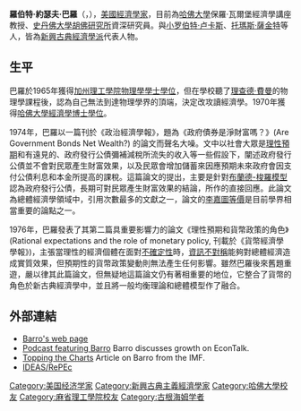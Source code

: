 {{Infobox Scientist
| image = Replace this image male.svg
| image_size = 150px
| name = 羅伯特·巴羅
| birth_date = {{Birth date and age|1944|9|28}} 
| birth_place = {{USA}}[[紐約市|紐約市]]
| death_date = 
| death_place = 
| residence = {{USA}}
| nationality = {{USA}}
| field = [[經濟學|經濟學]]
| work_institution = [[哈佛大學|哈佛大學]] 1987-<br/>[[胡佛研究所|胡佛研究所]] 1995-<br/>NBER 1978-<br/>[[羅徹斯特大學|羅徹斯特大學]] 1975-82, 1984-87<br/>[[芝加哥大學|芝加哥大學]] 1972-75, 1982-84
| alma_mater = [[哈佛大學|哈佛大學]] Ph.D. 1970<br/>[[加州理工學院|加州理工學院]] B.S. 1965
| doctoral_advisor = Zvi Griliches
| doctoral_students = Zvi Hercowitz<br/>Xavier Sala-i-Martin 
| known_for  = [[李嘉圖等價|李嘉圖等價假說]]<br/>[[經濟增長|經濟增長]]<br/>動態不一致
| prizes = 
| religion = 
| footnotes =
}}

'''羅伯特·約瑟夫·巴羅'''（{{lang-en|Robert Joseph Barro}}，{{bd|1944年|9月28日|catIdx=Barro, Robert Joseph}}），[[美國|美國]][[經濟學家|經濟學家]]，目前為[[哈佛大學|哈佛大學]]保羅·瓦爾堡經濟學講座教授、[[史丹佛大學|史丹佛大學]][[胡佛研究所|胡佛研究所]]資深研究員。與[[小罗伯特·卢卡斯|小罗伯特·卢卡斯]]、[[托瑪斯·薩金特|托瑪斯·薩金特]]等人，皆為[[新興古典經濟學派|新興古典經濟學派]]代表人物。

==生平==
巴羅於1965年獲得[[加州理工學院|加州理工學院]][[物理學|物理學]][[學士學位|學士學位]]，但在學校聽了[[理查德·費曼|理查德·費曼]]的物理學課程後，認為自己無法到達物理學界的頂端，決定改攻讀經濟學。1970年獲得[[哈佛大學|哈佛大學]][[經濟學|經濟學]][[博士學位|博士學位]]。

1974年，巴羅以一篇刊於《政治經濟學報》，題為《政府債券是淨財富嗎？》(Are Government Bonds Net Wealth?) 的論文而聲名大噪。文中以社會大眾是[[理性預期|理性預期]]和有遠見的、政府發行公債彌補減稅所流失的收入等一些假設下，闡述政府發行公債並不會對民眾產生財富效果，以及民眾會增加儲蓄來因應預期未來政府會因支付公債利息和本金所提高的課稅。這篇論文的提出，主要是針對[[布蘭德-梭羅模型|布蘭德-梭羅模型]]認為政府發行公債，長期可對民眾產生財富效果的結論，所作的直接回應。此論文為總體經濟學領域中，引用次數最多的文獻之一，論文的[[李嘉圖等價|李嘉圖等價]]是目前學界相當重要的論點之一。

1976年，巴羅發表了其第二篇具重要影響力的論文《理性預期和貨幣政策的角色》(Rational expectations and the role of monetary policy, 刊載於《貨幣經濟學學報》)，主張當理性的經濟個體在面對[[不確定性|不確定性]]時，[[資訊不對稱|資訊不對稱]]能夠對總體經濟造成實質效果，但預期性的貨幣政策變動則無法產生任何影響。雖然巴羅後來舊題重遊，嚴以律其此篇論文，但無疑地這篇論文仍有著相重要的地位，它整合了貨幣的角色於新古典經濟學中，並且將一般均衡理論和總體模型作了融合。

==外部連結==
*[http://www.economics.harvard.edu/faculty/barro Barro's web page]
*[http://www.econtalk.org/archives/2006/07/an_interview_wi_1.html Podcast featuring Barro] Barro discusses growth on EconTalk.
*[http://www.imf.org/external/pubs/ft/fandd/2007/09/people.htm Topping the Charts] Article on Barro from the IMF.
*[http://ideas.repec.org/f/pba251.html IDEAS/RePEc]

{{Authority control}}
{{DEFAULTSORT:Barro, Robert}}
[[Category:美国经济学家|Category:美国经济学家]]
[[Category:新興古典主義經濟學家|Category:新興古典主義經濟學家]]
[[Category:哈佛大學校友|Category:哈佛大學校友]]
[[Category:麻省理工學院校友|Category:麻省理工學院校友]]
[[Category:古根海姆学者|Category:古根海姆学者]]